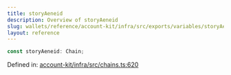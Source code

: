 ```yaml
---
title: storyAeneid
description: Overview of storyAeneid
slug: wallets/reference/account-kit/infra/src/exports/variables/storyAeneid
layout: reference
---
```


```ts
const storyAeneid: Chain;
```

Defined in: [account-kit/infra/src/chains.ts:620](https://github.com/alchemyplatform/aa-sdk/blob/08da565ff1e1b5bcae4581d79993c4ed9e522c16/account-kit/infra/src/chains.ts#L620)
